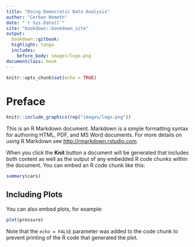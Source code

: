```yaml
---
title: "Doing Democratic Data Analysis"
author: "Corban Nemeth"
date: "`r Sys.Date()`"
site: "bookdown::bookdown_site"
output: 
  bookdown::gitbook: 
  highlight: tango
  includes:
    before_body: images/logo.png
documentclass: book
---
```


```r
knitr::opts_chunk$set(echo = TRUE)
```

# Preface

```r
knitr::include_graphics(rep("images/logo.png"))
```

This is an R Markdown document. Markdown is a simple formatting syntax for authoring HTML, PDF, and MS Word documents. For more details on using R Markdown see <http://rmarkdown.rstudio.com>.

When you click the **Knit** button a document will be generated that includes both content as well as the output of any embedded R code chunks within the document. You can embed an R code chunk like this:

```r
summary(cars)
```

## Including Plots

You can also embed plots, for example:

```r
plot(pressure)
```

Note that the `echo = FALSE` parameter was added to the code chunk to prevent printing of the R code that generated the plot.

